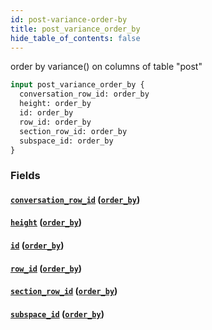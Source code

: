```yaml
---
id: post-variance-order-by
title: post_variance_order_by
hide_table_of_contents: false
---
```


order by variance() on columns of table "post"

```graphql
input post_variance_order_by {
  conversation_row_id: order_by
  height: order_by
  id: order_by
  row_id: order_by
  section_row_id: order_by
  subspace_id: order_by
}
```

### Fields

#### [`conversation_row_id`](#) ([`order_by`](../enums/order-by))

#### [`height`](#) ([`order_by`](../enums/order-by))

#### [`id`](#) ([`order_by`](../enums/order-by))

#### [`row_id`](#) ([`order_by`](../enums/order-by))

#### [`section_row_id`](#) ([`order_by`](../enums/order-by))

#### [`subspace_id`](#) ([`order_by`](../enums/order-by))
